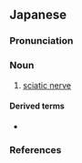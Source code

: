 ==Japanese==
{{wikipedia|lang=ja}}
{{ja-kanjitab|ざ|こつ|しん|けい|yomi=o}}

===Pronunciation===
{{ja-pron|yomi=o|ざこつしんけい|acc=4|acc_ref=DJR}}

===Noun===
{{ja-noun|ざこつしんけい}}

# {{lb|ja|neuroanatomy|sort=さこつしんけい'}} [[sciatic nerve]]

====Derived terms====
* {{ja-r|坐骨神経痛|ざこつしんけいつう|gloss=[[sciatica]]}}

===References===
<references/>